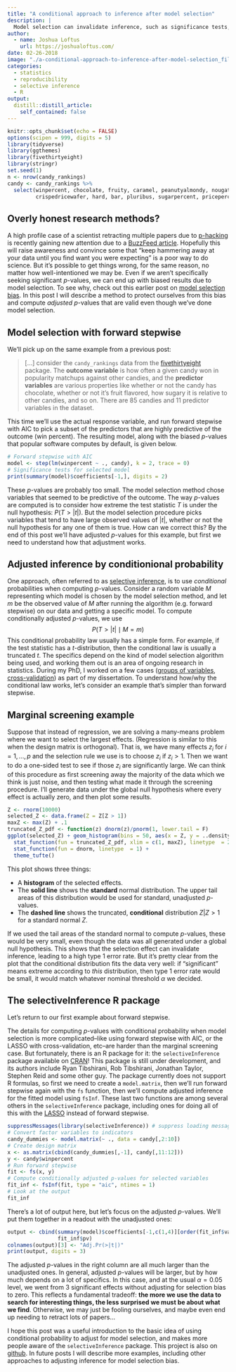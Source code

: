 ```yaml
---
title: "A conditional approach to inference after model selection"
description: |
  Model selection can invalidate inference, such as significance tests, but statisticians have recently made progress developing methods to adjust for this bias. This post motivates a conditional approach with a simple screening rule example and introduces an R package that can compute adjusted significance tests.
author:
  - name: Joshua Loftus
    url: https://joshualoftus.com/
date: 02-26-2018
image: "./a-conditional-approach-to-inference-after-model-selection_files/figure-html/unnamed-chunk-2-1.png"
categories:
  - statistics
  - reproducibility
  - selective inference
  - R
output:
  distill::distill_article:
    self_contained: false
---
```



```r
knitr::opts_chunk$set(echo = FALSE)
options(scipen = 999, digits = 5)
library(tidyverse)
library(ggthemes)
library(fivethirtyeight)
library(stringr)
set.seed(1)
n <- nrow(candy_rankings)
candy <- candy_rankings %>%
  select(winpercent, chocolate, fruity, caramel, peanutyalmondy, nougat, 
         crispedricewafer, hard, bar, pluribus, sugarpercent, pricepercent)
```

## Overly honest research methods?

A high profile case of a scientist retracting multiple papers due to [p-hacking](https://xkcd.com/882/) is recently gaining new attention due to a [BuzzFeed article](https://www.buzzfeed.com/stephaniemlee/brian-wansink-cornell-p-hacking). Hopefully this will raise awareness and convince some that "keep hammering away at your data until you find want you were expecting" is a poor way to do science. But it's possible to get things wrong, for the same reason, no matter how well-intentioned we may be. Even if we aren't specifically seeking significant $p$-values, we can end up with biased results due to model selection. To see why, check out this earlier post on [model selection bias](../model-selection-bias-invalidates-significance-tests/). In this post I will describe a method to protect ourselves from this bias and compute *adjusted* $p$-values that are valid even though we've done model selection.

## Model selection with forward stepwise

We'll pick up on the same example from a previous post:

> [...] consider the `candy_rankings` data from the [fivethirtyeight](https://cran.r-project.org/web/packages/fivethirtyeight/index.html) package. The **outcome variable** is how often a given candy won in popularity matchups against other candies, and the **predictor variables** are various properties like whether or not the candy has chocolate, whether or not it's fruit flavored, how sugary it is relative to other candies, and so on. There are 85 candies and 11 predictor variables in the dataset.

This time we'll use the actual response variable, and run forward stepwise with AIC to pick a subset of the predictors that are highly predictive of the outcome (win percent). The resulting model, along with the biased $p$-values that popular software computes by default, is given below.

```r
# Forward stepwise with AIC
model <- step(lm(winpercent ~ ., candy), k = 2, trace = 0)
# Significance tests for selected model
print(summary(model)$coefficients[-1,], digits = 2)
```

These $p$-values are probably too small. The model selection method chose variables that seemed to be predictive of the outcome. The way $p$-values are computed is to consider how extreme the test statistic $T$ is under the null hypothesis: $P(T > |t|)$. But the model selection procedure picks variables that tend to have large observed values of $|t|$, whether or not the null hypothesis for any one of them is true. How can we correct this? By the end of this post we'll have adjusted $p$-values for this example, but first we need to understand how that adjustment works.

## Adjusted inference by conditionional probability

One approach, often referred to as [selective inference](http://www.pnas.org/content/112/25/7629.short), is to use *conditional* probabilities when computing $p$-values. Consider a random variable $M$ representing which model is chosen by the model selection method, and let $m$ be the observed value of $M$ after running the algorithm (e.g. forward stepwise) on our data and getting a specific model. To compute conditionally adjusted $p$-values, we use
$$
P(T > |t| \mid M = m)
$$
This conditional probability law usually has a simple form. For example, if the test statistic has a $t$-distribution, then the conditional law is usually a truncated $t$. The specifics depend on the kind of model selection algorithm being used, and working them out is an area of ongoing research in statistics. During my PhD, I worked on a few cases ([groups of variables](https://arxiv.org/abs/1511.01478), [cross-validation](https://arxiv.org/abs/1511.08866)) as part of my dissertation. To understand how/why the conditional law works, let's consider an example that's simpler than forward stepwise.

## Marginal screening example

Suppose that instead of regression, we are solving a many-means problem where we want to select the largest effects. (Regression is similar to this when the design matrix is orthogonal). That is, we have many effects $z_i$ for $i = 1, \ldots, p$ and the selection rule we use is to choose $z_i$ if $z_i > 1$. Then we want to do a one-sided test to see if those $z_i$ are significantly large. We can think of this procedure as first screening away the majority of the data which we think is just noise, and then testing what made it through the screening procedure. I'll generate data under the global null hypothesis where every effect is actually zero, and then plot some results.

```r
Z <- rnorm(10000)
selected_Z <- data.frame(Z = Z[Z > 1])
maxZ <- max(Z) + .1
truncated_Z_pdf <- function(z) dnorm(z)/pnorm(1, lower.tail = F)
ggplot(selected_Z) + geom_histogram(bins = 50, aes(x = Z, y = ..density..)) + xlim(0, maxZ) +
  stat_function(fun = truncated_Z_pdf, xlim = c(1, maxZ), linetype  = 2) +
  stat_function(fun = dnorm, linetype  = 1) +
  theme_tufte()
```
This plot shows three things:

- A **histogram** of the selected effects.
- The **solid line** shows the **standard** normal distribution. The upper tail areas of this distribution would be used for standard, unadjusted $p$-values.
- The **dashed line** shows the truncated, **conditional** distribution $Z | Z > 1$ for a standard normal $Z$.

If we used the tail areas of the standard normal to compute $p$-values, these would be very small, even though the data was all generated under a global null hypothesis. This shows that the selection effect can invalidate inference, leading to a high type 1 error rate. But it's pretty clear from the plot that the conditional distribution fits the data very well: if "significant" means extreme according to *this* distribution, then type 1 error rate would be small, it would match whatever nominal threshold $\alpha$ we decided. 

## The selectiveInference R package

Let's return to our first example about forward stepwise.

The details for computing $p$-values with conditional probability when model selection is more complicated--like using forward stepwise with AIC, or the LASSO with cross-validation, etc--are harder than the marginal screening case. But fortunately, there is an R package for it: the `selectiveInference` package available on [CRAN](https://cran.r-project.org/web/packages/selectiveInference/index.html)! This package is still under development, and its authors include Ryan Tibshirani, Rob Tibshirani, Jonathan Taylor, Stephen Reid and some other guy. The package currently does not support R formulas, so first we need to create a `model.matrix`, then we'll run forward stepwise again with the `fs` function, then we'll compute adjusted inference for the fitted model using `fsInf`. These last two functions are among several others in the `selectiveInference` package, including ones for doing all of this with the [LASSO](https://en.wikipedia.org/wiki/Lasso_(statistics)) instead of forward stepwise.

```r
suppressMessages(library(selectiveInference)) # suppress loading messages
# Convert factor variables to indicators
candy_dummies <- model.matrix(~ ., data = candy[,2:10])
# Create design matrix
x <- as.matrix(cbind(candy_dummies[,-1], candy[,11:12]))
y <- candy$winpercent
# Run forward stepwise
fit <- fs(x, y)
# Compute conditionally adjusted p-values for selected variables
fit_inf <- fsInf(fit, type = "aic", ntimes = 1)
# Look at the output
fit_inf
```

There's a lot of output here, but let's focus on the adjusted $p$-values. We'll put them together in a readout with the unadjusted ones:

```r
output <- cbind(summary(model)$coefficients[-1,c(1,4)][order(fit_inf$vars),],
                fit_inf$pv)
colnames(output)[3] <- "Adj.Pr(>|t|)"
print(output, digits = 3)
```

The adjusted $p$-values in the right column are all much larger than the unadjusted ones. In general, adjusted $p$-values will be larger, but by how much depends on a lot of specifics. In this case, and at the usual $\alpha = 0.05$ level, we went from 3 significant effects without adjusting for selection bias to zero. This reflects a fundamental tradeoff: **the more we use the data to search for interesting things, the less surprised we must be about what we find**. Otherwise, we may just be fooling ourselves, and maybe even end up needing to retract lots of papers...

I hope this post was a useful introduction to the basic idea of using conditional probability to adjust for model selection, and makes more people aware of the `selectiveInference` package. This project is also on [github](https://github.com/selective-inference). In future posts I will describe more examples, including other approaches to adjusting inference for model selection bias.